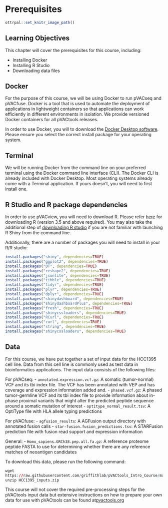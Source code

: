 
# Prerequisites

```r
ottrpal::set_knitr_image_path()
```

## Learning Objectives

This chapter will cover the prerequisites for this course, including:

- Installing Docker
- Installing R Studio
- Downloading data files

## Docker

For the purpose of this course, we will be using Docker to run pVACseq and
pVACfuse.
Docker is a tool that is used to automate the deployment of applications
in lightweight containers so that applications can work efficiently in
different environments in isolation. We provide versioned Docker containers
for all pVACtools releases.

In order to use Docker, you will to download the [Docker Desktop software](https://www.docker.com/get-started/).
Please ensure you select the correct install package for your operating
system.

## Terminal

We will be running Docker from the command line on your preferred terminal
using the Docker command line interface (CLI). The Docker CLI is already
included with Docker Desktop. Most operating systems already
come with a Terminal application. If yours doesn't, you will need to first
install one.

## R Studio and R package dependencies

In order to use pVACview, you will need to download R. Please refer
[here](https://cran.rstudio.com/) for downloading R (version 3.5 and above
required). You may also take the additional step of [downloading R
studio](https://www.rstudio.com/products/rstudio/download/) if
you are not familiar with launching R Shiny from the command line.

Additionally, there are a number of packages you will need to install in your R/R studio:

```r
install.packages("shiny", dependencies=TRUE)
install.packages("ggplot2", dependencies=TRUE)
install.packages("DT", dependencies=TRUE)
install.packages("reshape2", dependencies=TRUE)
install.packages("jsonlite", dependencies=TRUE)
install.packages("tibble", dependencies=TRUE)
install.packages("tidyr", dependencies=TRUE)
install.packages("plyr", dependencies=TRUE)
install.packages("dplyr", dependencies=TRUE)
install.packages("shinydashboard", dependencies=TRUE)
install.packages("shinydashboardPlus", dependencies=TRUE)
install.packages("fresh", dependencies=TRUE)
install.packages("shinycssloaders", dependencies=TRUE)
install.packages("RCurl", dependencies=TRUE)
install.packages("curl", dependencies=TRUE)
install.packages("string", dependencies=TRUE)
install.packages("shinycssloaders", dependencies=TRUE)
```

## Data

For this course, we have put together a set of input data for the HCC1395
cell line. Data from this cell line is commonly used as test data in bioinformatics
applications. The input data consists of the following files:

For pVACseq:
- `annotated.expression.vcf.gz`: A somatic (tumor-normal) VCF and its tbi index file. The VCF has been
  annotated with VEP and has coverage and expression information added and.
- `phased.vcf.gz`: A phased tumor-germline VCF and its tbi index file to provide information about
  in-phase proximal variants that might alter the predicted peptide sequence around a somatic
  mutation of interest
- `optitype_normal_result.tsv`: A OptiType file with HLA allele typing predictions

For pVACfuse:
- `agfusion_results`: A AGFusion output directory with annotated fusion calls
- `star-fusion.fusion_predictions.tsv`: A STARFusion prediction file with fusion read support
  and expression information

General:
- `Homo_sapiens.GRCh38.pep.all.fa.gz`: A reference proteome peptide FASTA to use
  for determining whether there are any reference matches of neoantigen candidates

To download this data, please run the following command:

```r
wget
https://raw.githubusercontent.com/griffithlab/pVACtools_Intro_Course/main/HCC1395_inputs.zip
unzip HCC1395_inputs.zip
```

This course will not cover the required pre-processing steps for the pVACtools
input data but extensive instructions on how to prepare your own data for use
with pVACtools can be found at[pvactools.org](https://www.pvactools.org)
